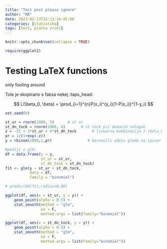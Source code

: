 ```yaml
---
title: "Test post please ignore"
author: "RR"
date: 2023-02-13T22:13:14-05:00
categories: [statistika]
tags: [test, plačna vrzel]
---
```


```r
knitr::opts_chunk$set(collapse = TRUE)

require(ggplot2)

```

# Testing LaTeX functions

only fooling around

Tole je skopirano s faksa nekej :taps_head:

$$
L(\beta_0, \beta) = \prod_{i=1}^{n}P(x_i)^{y_i}(1-P(x_i))^{1-y_i}
$$

```r

set.seed(8)

st_ur = rnorm(1000, 5)      # st ur
st_dn_tock = rnorm(1000, 4)       # st tock pri domacih nalogah
z = -31 + 3*st_ur + 4*st_dn_tock       # linearna kombinacija z \beta_0
pr = 1/(1+exp(-z))  
y = rbinom(1000,1,pr)                # bernoulli odziv glede na \pi=pr

#pošlji v glm:
df = data.frame(y = y, 
                st_ur = st_ur, 
                st_dn_tock = st_dn_tock)
fit <- glm(y ~ st_ur + st_dn_tock,
           data = df,
           family = "binomial")

# predict3d(fit,radius=0.08)

ggplot(df, aes(x = st_ur, y = y)) +
    geom_point(alpha = 0.5) +
    stat_smooth(method = "glm", 
                se = F, 
                method.args = list(family="binomial"))

ggplot(df, aes(x = st_dn_tock, y = y)) +
    geom_point(alpha = 0.5) +
    stat_smooth(method = "glm", 
                se = F, 
                method.args = list(family="binomial"))

```
